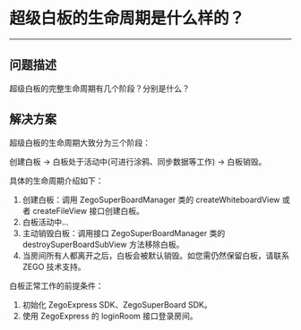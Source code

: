 # 超级白板的生命周期是什么样的？
---

## 问题描述
超级白板的完整生命周期有几个阶段？分别是什么？

## 解决方案
超级白板的生命周期大致分为三个阶段：

创建白板 -> 白板处于活动中(可进行涂鸦、同步数据等工作) -> 白板销毁。

具体的生命周期介绍如下：

1. 创建白板：调用 ZegoSuperBoardManager 类的 createWhiteboardView 或者 createFileView 接口创建白板。
2. 白板活动中...
3. 主动销毁白板：调用接口 ZegoSuperBoardManager 类的 destroySuperBoardSubView 方法移除白板。 
4. 当房间所有人都离开之后，白板会被默认销毁。如您需仍然保留白板，请联系 ZEGO 技术支持。

白板正常工作的前提条件：

1. 初始化 ZegoExpress SDK、ZegoSuperBoard SDK。
2. 使用 ZegoExpress 的 loginRoom 接口登录房间。
